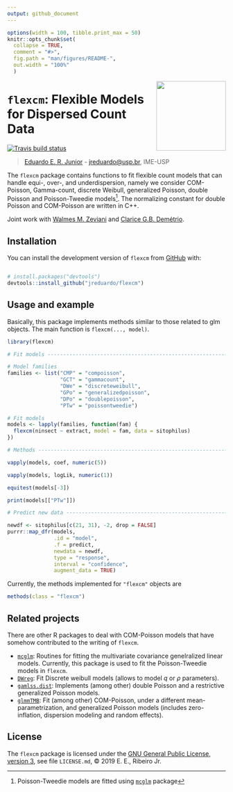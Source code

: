 ```yaml
---
output: github_document
---
```


<!-- README.md is generated from README.Rmd. Please edit that file -->

```r

options(width = 100, tibble.print_max = 50)
knitr::opts_chunk$set(
  collapse = TRUE,
  comment = "#>",
  fig.path = "man/figures/README-",
  out.width = "100%"
  )

```

<img src="man/figures/flexcm_hex.png" align="right" height=160/ display="block">

# `flexcm`: Flexible Models for Dispersed Count Data #

  [![Travis build status](https://travis-ci.org/jreduardo/flexcm.svg?branch=master)](https://travis-ci.org/jreduardo/flexcm)


> [Eduardo E. R. Junior](http://leg.ufpr.br/~eduardojr) -
> [jreduardo@usp.br](mailto:jreduardo@usp.br), IME-USP

The `flexcm` package contains functions to fit flexible count models
that can handle equi-, over-, and underdispersion, namely we consider
COM-Poisson, Gamma-count, discrete Weibull, generalized Poisson, double
Poisson and Poisson-Tweedie models^[Poisson-Tweedie models are fitted
using [`mcglm`][mcglm] package]. The normalizing constant for double
Poisson and COM-Poisson are written in C++.

Joint work with [Walmes M. Zeviani](www.leg.ufpr.br/~walmes/) and
[Clarice G.B. Demétrio](http://ce.esalq.usp.br/equipe/clarice-garcia-borges-demetrio).

## Installation

You can install the development version of `flexcm` from
[GitHub](https://github.com/jreduardo/flexcm) with:

```r

# install.packages("devtools")
devtools::install_github("jreduardo/flexcm")

```

## Usage and example

Basically, this package implements methods similar to those related to
glm objects. The main function is `flexcm(..., model)`.

```r

library(flexcm)

# Fit models -----------------------------------------------------------

# Model families
families <- list("CMP" = "compoisson",
                 "GCT" = "gammacount",
                 "DWe" = "discreteweibull",
                 "GPo" = "generalizedpoisson",
                 "DPo" = "doublepoisson",
                 "PTw" = "poissontweedie")

# Fit models
models <- lapply(families, function(fam) {
  flexcm(ninsect ~ extract, model = fam, data = sitophilus)
})

# Methods --------------------------------------------------------------

vapply(models, coef, numeric(5))

vapply(models, logLik, numeric(1))

equitest(models[-3])

print(models[["PTw"]])

# Predict new data -----------------------------------------------------

newdf <- sitophilus[c(21, 31), -2, drop = FALSE]
purrr::map_dfr(models,
               .id = "model",
               .f = predict,
               newdata = newdf,
               type = "response",
               interval = "confidence",
               augment_data = TRUE)

```

Currently, the methods implemented for `"flexcm"` objects are

```r

methods(class = "flexcm")

```

## Related projects ##

There are other R packages to deal with COM-Poisson models that have
somehow contributed to the writing of `flexcm`.

- [`mcglm`][mcglm]: Routines for fitting the multivariate
  covariance genelralized linear models. Currently, this package is used
  to fit the Poisson-Tweedie models in `flexcm`.
- [`DWreg`][DWreg]: Fit Discrete weibull models (allows to model $q$ or
  $\rho$ parameters).
- [`gamlss.dist`][gamlss.dist]: Implements (among other) double Poisson
  and a restrictive generalized Poisson models.
- [`glmmTMB`][glmmTMB]: Fit (among other) COM-Poisson, under a different
  mean-parametrization, and generalized Poisson models (includes
  zero-inflation, dispersion modeling and random effects).

## License ##

The `flexcm` package is licensed under the [GNU General Public
License, version 3], see file `LICENSE.md`, © 2019 E. E., Ribeiro Jr.

<!------------------------------------------- -->
<!-- Links -->
[GNU General Public License, version 3]: https://www.gnu.org/licenses/gpl-3.0.ht
[mcglm]: https://github.com/wbonat/mcglm
[DWreg]: https://cran.r-project.org/package=DWreg
[glmmTMB]: https://github.com/glmmTMB/glmmTMB
[gamlss.dist]: https://cran.r-project.org/package=gamlss.dist
